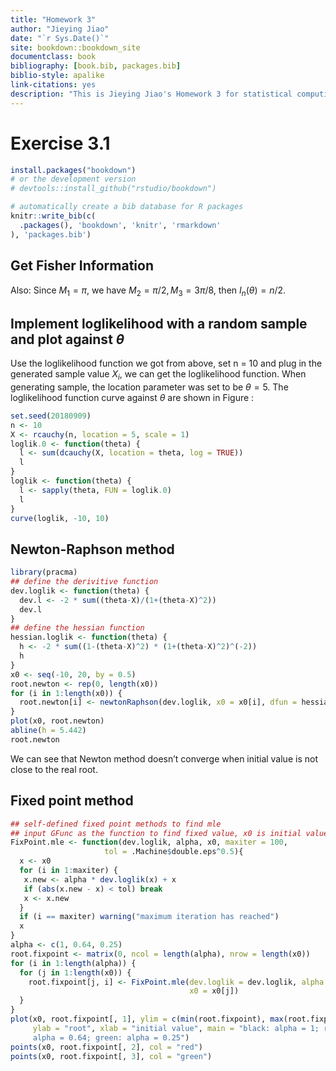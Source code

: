 ```yaml
--- 
title: "Homework 3"
author: "Jieying Jiao"
date: "`r Sys.Date()`"
site: bookdown::bookdown_site
documentclass: book
bibliography: [book.bib, packages.bib]
biblio-style: apalike
link-citations: yes
description: "This is Jieying Jiao's Homework 3 for statistical computing, fall 2018"
---
```


# Exercise 3.1

```r
install.packages("bookdown")
# or the development version
# devtools::install_github("rstudio/bookdown")
```

```r
# automatically create a bib database for R packages
knitr::write_bib(c(
  .packages(), 'bookdown', 'knitr', 'rmarkdown'
), 'packages.bib')
```

## Get Fisher Information

\begin{align*}
f(x;\theta) &= \frac{1}{\pi(1+(x-\theta)^2)}\\
\Rightarrow l(\theta) &= \sum_{i = 1}^n \ln(f(X_i;\theta)) = -n\ln(\pi) - 
\sum_{i = 1}^n\ln(1+(X_i-\theta)^2)\\
\Rightarrow l'(\theta) &= -2\sum_{i = 1}^n\frac{\theta-X_i}{1+(\theta-X_i)^2}\\
\Rightarrow l''(\theta) &= -2\sum_{i = 1}^n[\frac{1}{1+(\theta-X_i)^2} - \frac{2(\theta-X_i)^2}{[1+(\theta - X_i)^2]^2}] = -2\sum_{i = 1}^n\frac{1-(\theta-X_1)^2}{[1+(\theta-X_i)^2]^2}\\
\Rightarrow I_n(\theta) &= -El''(\theta)\\
&= 2nE\frac{1-(\theta - X)^2}{[1+(\theta-X)^2]^2}\\
&=\frac{2n}{\pi}\int_R\frac{1-(x-\theta)^2}{(1+(x-\theta)^2)^3}dx\\
&=\frac{2n}{\pi}\int_R\frac{1-x^2}{(1+x^2)^3}dx\\
&= \frac{2n}{\pi}\int_R\frac{-1}{(1+x^2)^2}+2\frac{2}{(1+x^2)^3}dx\\
\end{align*}
Also:
\begin{align*}
M_k &= \int_R\frac{1}{(1+x^2)^k}dx\\
&= \int_R\frac{1+x^2}{(1+x^2)^{k+1}}dx\\
&= M_{k+1} + \int_R\frac{x^2}{(1+x^2)^{k+1}}dx\\
&= M_{k+1} + \int_R\frac{2kx}{(1+x^2)^{k+1}}\frac{x}{2k}dx = M_{k+1}+\frac{1}{2k}M_k\\
\end{align*}
Since $M_1 = \pi$, we have $M_2 = \pi/2, M_3 = 3\pi/8$, then $I_n(\theta) = n/2$.

## Implement loglikelihood with a random sample and plot against $\theta$

Use the loglikelihood function we got from above, set n = 10 and plug in the 
generated sample value $X_i$, we can get the loglikelihood function. When generating 
sample, the location parameter was set to be $\theta = 5$. The loglikelihood 
function curve against $\theta$ are shown in Figure \ref{}:
```r
set.seed(20180909)
n <- 10
X <- rcauchy(n, location = 5, scale = 1)
loglik.0 <- function(theta) {
  l <- sum(dcauchy(X, location = theta, log = TRUE))
  l
}
loglik <- function(theta) {
  l <- sapply(theta, FUN = loglik.0)
  l
}
curve(loglik, -10, 10)
```

## Newton-Raphson method

```r
library(pracma)
## define the derivitive function
dev.loglik <- function(theta) {
  dev.l <- -2 * sum((theta-X)/(1+(theta-X)^2))
  dev.l
}
## define the hessian function
hessian.loglik <- function(theta) {
  h <- -2 * sum((1-(theta-X)^2) * (1+(theta-X)^2)^(-2))
  h
}
x0 <- seq(-10, 20, by = 0.5)
root.newton <- rep(0, length(x0))
for (i in 1:length(x0)) {
  root.newton[i] <- newtonRaphson(dev.loglik, x0 = x0[i], dfun = hessian.loglik)$root
}
plot(x0, root.newton)
abline(h = 5.442)
root.newton
```
We can see that Newton method doesn't converge when initial value is not close 
to the real root.

## Fixed point method
```r
## self-defined fixed point methods to find mle
## input GFunc as the function to find fixed value, x0 is initial value
FixPoint.mle <- function(dev.loglik, alpha, x0, maxiter = 100, 
                     tol = .Machine$double.eps^0.5){
  x <- x0
  for (i in 1:maxiter) {
   x.new <- alpha * dev.loglik(x) + x
   if (abs(x.new - x) < tol) break
   x <- x.new
  }
  if (i == maxiter) warning("maximum iteration has reached")
  x
}
alpha <- c(1, 0.64, 0.25)
root.fixpoint <- matrix(0, ncol = length(alpha), nrow = length(x0))
for (i in 1:length(alpha)) {
  for (j in 1:length(x0)) {
    root.fixpoint[j, i] <- FixPoint.mle(dev.loglik = dev.loglik, alpha = alpha[i], 
                                        x0 = x0[j])
  }
}
plot(x0, root.fixpoint[, 1], ylim = c(min(root.fixpoint), max(root.fixpoint)), 
     ylab = "root", xlab = "initial value", main = "black: alpha = 1; red: 
     alpha = 0.64; green: alpha = 0.25")
points(x0, root.fixpoint[, 2], col = "red")
points(x0, root.fixpoint[, 3], col = "green")
```